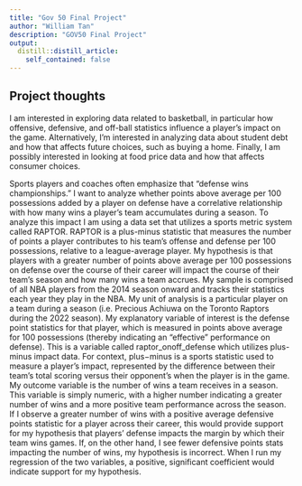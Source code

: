 ```yaml
---
title: "Gov 50 Final Project"
author: "William Tan"
description: "GOV50 Final Project"
output:
  distill::distill_article:
    self_contained: false
---
```




## Project thoughts

I am interested in exploring data related to basketball, in particular how offensive, defensive, and off-ball statistics influence a player's impact on the game. Alternatively, I'm interested in analyzing data about student debt and how that affects future choices, such as buying a home. Finally, I am possibly interested in looking at food price data and how that affects consumer choices.

Sports players and coaches often emphasize that “defense wins championships.” I want to analyze whether points above average per 100 possessions added by a player on defense have a correlative relationship with how many wins a player’s team accumulates during a season. To analyze this impact I am using a data set that utilizes a sports metric system called RAPTOR. RAPTOR is a plus-minus statistic that measures the number of points a player contributes to his team’s offense and defense per 100 possessions, relative to a league-average player. My hypothesis is that players with a greater number of points above average per 100 possessions on defense over the course of their career will impact the course of their team’s season and how many wins a team accrues. My sample is comprised of all NBA players from the 2014 season onward and tracks their statistics each year they play in the NBA. My unit of analysis is a particular player on a team during a season (i.e. Precious Achiuwa on the Toronto Raptors during the 2022 season). My explanatory variable of interest is the defense point statistics for that player, which is measured in points above average for 100 possessions (thereby indicating an “effective” performance on defense). This is a variable called raptor_onoff_defense which utilizes plus-minus impact data. For context, plus−minus is a sports statistic used to measure a player's impact, represented by the difference between their team's total scoring versus their opponent's when the player is in the game. My outcome variable is the number of wins a team receives in a season. This variable is simply numeric, with a higher number indicating a greater number of wins and a more positive team performance across the season. If I observe a greater number of wins with a positive average defensive points statistic for a player across their career, this would provide support for my hypothesis that players’ defense impacts the margin by which their team wins games. If, on the other hand, I see fewer defensive points stats impacting the number of wins, my hypothesis is incorrect. When I run my regression of the two variables, a positive, significant coefficient would indicate support for my hypothesis.